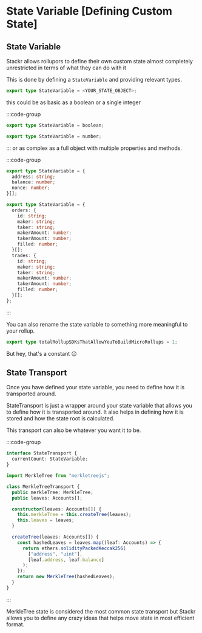 
# State Variable [Defining Custom State]

## State Variable

Stackr allows rollupors to define their own custom state almost completely unrestricted in terms of what they can do with it

This is done by defining a `StateVariable` and providing relevant types.

```ts
export type StateVariable = <YOUR_STATE_OBJECT>;
```

this could be as basic as a boolean or a single integer

:::code-group

```ts [boolean]
export type StateVariable = boolean;
```

```ts [number]
export type StateVariable = number;
```

:::
or as complex as a full object with multiple properties and methods.

:::code-group

```ts [account]
export type StateVariable = {
  address: string;
  balance: number;
  nonce: number;
}[];
```

```ts [dex]
export type StateVariable = {
  orders: {
    id: string;
    maker: string;
    taker: string;
    makerAmount: number;
    takerAmount: number;
    filled: number;
  }[];
  trades: {
    id: string;
    maker: string;
    taker: string;
    makerAmount: number;
    takerAmount: number;
    filled: number;
  }[];
};
```

:::

You can also rename the state variable to something more meaningful to your rollup.

```ts
export type totalRollupSDKsThatAllowYouToBuildMicroRollups = 1;
```

But hey, that's a constant 😉

## State Transport

Once you have defined your state variable, you need to define how it is transported around.

StateTransport is just a wrapper around your state variable that allows you to define how it is transported around.
It also helps in defining how it is stored and how the state root is calculated.

This transport can also be whatever you want it to be.

:::code-group

```ts [basic]
interface StateTransport {
  currentCount: StateVariable;
}
```

```ts [complex]
import MerkleTree from "merkletreejs";

class MerkleTreeTransport {
  public merkleTree: MerkleTree;
  public leaves: Accounts[];

  constructor(leaves: Accounts[]) {
    this.merkleTree = this.createTree(leaves);
    this.leaves = leaves;
  }

  createTree(leaves: Accounts[]) {
    const hashedLeaves = leaves.map((leaf: Accounts) => {
      return ethers.solidityPackedKeccak256(
        ["address", "uint"],
        [leaf.address, leaf.balance]
      );
    });
    return new MerkleTree(hashedLeaves);
  }
}
```

:::

MerkleTree state is considered the most common state transport but Stackr allows you to define any crazy ideas that helps move state in most efficient format.
